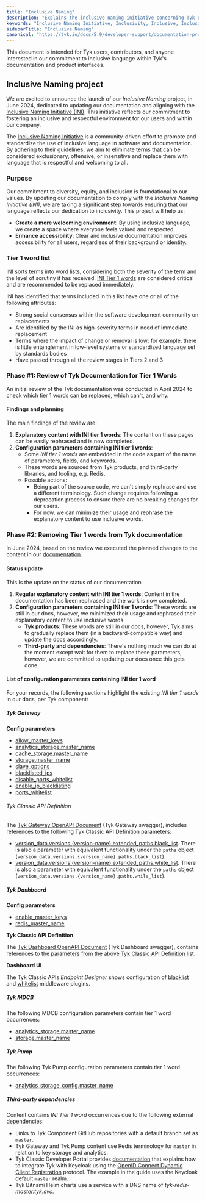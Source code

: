 ```yaml
---
title: "Inclusive Naming"
description: "Explains the inclusive naming initiative concerning Tyk docs"
keywords: "Inclusive Naming Initiative, Inclusivity, Inclusive, Inclusive Naming Project"
sidebarTitle: "Inclusive Naming"
canonical: "https://tyk.io/docs/5.9/developer-support/documentation-projects/inclusive-naming"
---
```


This document is intended for Tyk users, contributors, and anyone interested in our commitment to inclusive language within Tyk's documentation and product interfaces.

## Inclusive Naming project
We are excited to announce the launch of our *Inclusive Naming* project, in June 2024, dedicated to updating our documentation and aligning with the [Inclusive Naming Initiative (INI)](https://inclusivenaming.org). This initiative reflects our commitment to fostering an inclusive and respectful environment for our users and within our company.

The [Inclusive Naming Initiative](https://inclusivenaming.org/) is a community-driven effort to promote and standardize the use of inclusive language in software and documentation. By adhering to their guidelines, we aim to eliminate terms that can be considered exclusionary, offensive, or insensitive and replace them with language that is respectful and welcoming to all.

### Purpose

Our commitment to diversity, equity, and inclusion is foundational to our values. By updating our documentation to comply with the *Inclusive Naming Initiative (INI)*, we are taking a significant step towards ensuring that our language reflects our dedication to inclusivity. This project will help us:

- **Create a more welcoming environment**: By using inclusive language, we create a space where everyone feels valued and respected.
- **Enhance accessibility**: Clear and inclusive documentation improves accessibility for all users, regardless of their background or identity.

### Tier 1 word list

INI sorts terms into word lists, considering both the severity of the term and the level of scrutiny it has received. [INI Tier 1 words](https://inclusivenaming.org/word-lists/tier-1) are considered critical and are recommended to be replaced immediately.

INI has identified that terms included in this list have one or all of the following attributes:

- Strong social consensus within the software development community on replacements
- Are identified by the INI as high-severity terms in need of immediate replacement
- Terms where the impact of change or removal is low: for example, there is little entanglement in low-level systems or standardized language set by standards bodies
- Have passed through all the review stages in Tiers 2 and 3

### Phase #1: Review of Tyk Documentation for Tier 1 Words

An initial review of the Tyk documentation was conducted in April 2024 to check which tier 1 words can be replaced, which can't, and why.

#### Findings and planning
The main findings of the review are:

1. **Explanatory content with INI tier 1 words**: The content on these pages can be easily rephrased and is now completed.
2. **Configuration parameters containing INI tier 1 words**:
   - Some *INI tier 1 words* are embedded in the code as part of the name of parameters, fields, and keywords.
   - These words are sourced from Tyk products, and third-party libraries, and tooling, e.g. Redis.
   - Possible actions:
     - Being part of the source code, we can't simply rephrase and use a different terminology. Such change requires following a deprecation process to ensure there are no breaking changes for our users.
     - For now, we can minimize their usage and rephrase the explanatory content to use inclusive words.

   
### Phase #2: Removing Tier 1 words from Tyk documentation

In June 2024, based on the review we executed the planned changes to the content in our [documentation](https://github.com/tykTechnologies/tyk-docs/).

#### Status update
This is the update on the status of our documentation
1. **Regular explanatory content with INI tier 1 words**: Content in the documentation has been rephrased and the work is now completed. 
2. **Configuration parameters containing INI tier 1 words**: These words are still in our docs, however, we minimized their usage and rephrased their explanatory content to use inclusive words.
   - **Tyk products**: These words are still in our docs, however, Tyk aims to gradually replace them (in a backward-compatible way) and update the docs accordingly.
   - **Third-party and dependencies**: There's nothing much we can do at the moment except wait for them to replace these parameters, however, we are committed to updating our docs once this gets done.

#### List of configuration parameters containing INI tier 1 word
For your records, the following sections highlight the existing *INI tier 1 words* in our docs, per Tyk component:

##### Tyk Gateway

**Config parameters**

- [allow_master_keys](/docs/5.9/tyk-oss-gateway/configuration#allow_master_keys)
- [analytics_storage.master_name](/docs/5.9/tyk-oss-gateway/configuration#analytics_storagemaster_name)
- [cache_storage.master_name](/docs/5.9/tyk-oss-gateway/configuration#cache_storagemaster_name)
- [storage.master_name](/docs/5.9/tyk-oss-gateway/configuration#storagemaster_name)
- [slave_options](/docs/5.9/tyk-oss-gateway/configuration#slave_options)
- [blacklisted_ips](/docs/5.9/api-management/gateway-config-tyk-classic#ip-access-control)
- [disable_ports_whitelist](/docs/5.9/key-concepts/tcp-proxy#allowing-specific-ports)
- [enable_ip_blacklisting](/docs/5.9/api-management/gateway-config-tyk-classic#ip-access-control)
- [ports_whitelist](/docs/5.9/key-concepts/tcp-proxy#allowing-specific-ports)

###### Tyk Classic API Definition
<a id="gw-classic-api-definition"></a>

The [Tyk Gateway OpenAPI Document](https://github.com/TykTechnologies/tyk-docs/blob/master/tyk-docs/assets/others/gateway-swagger.yml) (Tyk Gateway swagger), includes references to the following Tyk Classic API Definition parameters:

- [version_data.versions.{version-name}.extended_paths.black_list](/docs/5.9/api-management/traffic-transformation/block-list#api-definition). There is also a parameter with equivalent functionality under the `paths` object (`version_data.versions.{version_name}.paths.black_list`).
- [version_data.versions.{version-name}.extended_paths.white_list](/docs/5.9/api-management/traffic-transformation/allow-list#api-definition). There is also a parameter with equivalent functionality under the `paths` object (`version_data.versions.{version_name}.paths.while_list`).

##### Tyk Dashboard

**Config parameters**
- [enable_master_keys](/docs/5.9/tyk-dashboard/configuration#enable_master_keys)
- [redis_master_name](/docs/5.9/tyk-dashboard/configuration#redis_master_name)

**Tyk Classic API Definition**

The [Tyk Dashboard OpenAPI Document](https://github.com/TykTechnologies/tyk-docs/blob/master/tyk-docs/assets/others/dashboard-swagger.yml) (Tyk Dashboard swagger), contains references to [the parameters from the above Tyk Classic API Definition list](/docs/5.9/#gw-classic-api-definition).

**Dashboard UI**

The Tyk Classic APIs *Endpoint Designer* shows configuration of [blacklist](/docs/5.9/api-management/traffic-transformation/block-list#api-designer) and [whitelist](/docs/5.9/api-management/traffic-transformation/allow-list#api-definition) middleware plugins.
    
##### Tyk MDCB

The following MDCB configuration parameters contain tier 1 word occurrences:
- [analytics_storage.master_name](/docs/5.9/tyk-multi-data-centre/mdcb-configuration-options#analytics_storagemaster_name)
- [storage.master_name](/docs/5.9/tyk-multi-data-centre/mdcb-configuration-options#storagemaster_name)

##### Tyk Pump

The following Tyk Pump configuration parameters contain tier 1 word occurrences:
- [analytics_storage_config.master_name](/docs/5.9/tyk-pump/tyk-pump-configuration/tyk-pump-environment-variables#analytics_storage_configmaster_name)

##### Third-party dependencies 

Content contains *INI Tier 1 word* occurrences due to the following external dependencies:
- Links to Tyk Component GitHub repositories with a default branch set as `master`. 
- Tyk Gateway and Tyk Pump content use Redis terminology for `master` in relation to key storage and analytics. 
- Tyk Classic Developer Portal provides [documentation](/docs/5.9/tyk-developer-portal/tyk-portal-classic/keycloak-dcr) that explains how to integrate Tyk with Keycloak using the [OpenID Connect Dynamic Client Registration](https://tools.ietf.org/html/rfc7591) protocol. The example in the guide uses the Keycloak default `master` realm.
- Tyk Bitnami Helm charts use a service with a DNS name of *tyk-redis-master.tyk.svc*.